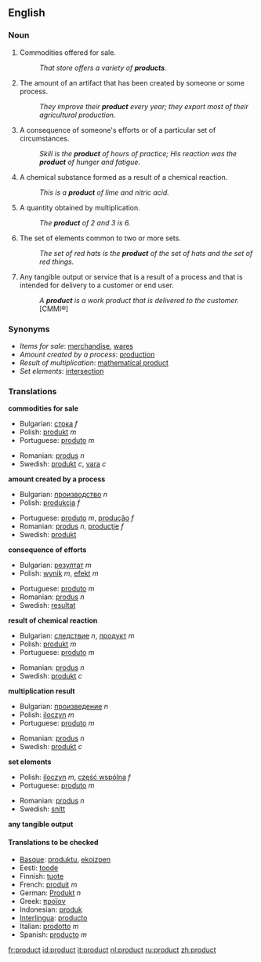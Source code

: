 ==English==

===Noun===
{{en-noun-reg}}

# Commodities offered for sale.
#: ''That store offers a variety of '''products'''.''
# The amount of an artifact that has been created by someone or some process.
#: ''They improve their '''product''' every year; they export most of their agricultural production.''
# A consequence of someone's efforts or of a particular set of circumstances.
#: ''Skill is the '''product''' of hours of practice; His reaction was the '''product''' of hunger and fatigue.''
# A chemical substance formed as a result of a chemical reaction.
#: ''This is a '''product''' of lime and nitric acid.''
# {{math}} A quantity obtained by multiplication.
#: ''The '''product''' of 2 and 3 is 6.''
# The set of elements common to two or more sets.
#: ''The set of red hats is the '''product''' of the set of hats and the set of red things.''
# Any tangible output or service that is a result of a process and that is intended for delivery to a customer or end user. 
#: ''A '''product''' is a work product that is delivered to the customer.'' [CMMI®]

===Synonyms===
*''Items for sale'': [[merchandise]], [[wares]]
*''Amount created by a process'': [[production]]
*''Result of multiplication'': [[mathematical product]]
*''Set elements'': [[intersection]]

===Translations===

'''commodities for sale'''
{{top}}
*Bulgarian: [[стока]] ''f''
*Polish: [[produkt]] ''m''
*Portuguese: [[produto]] ''m''
{{mid}}
*Romanian: [[produs]] ''n''
*Swedish: [[produkt]] ''c'', [[vara]] ''c''
{{bottom}}

'''amount created by a process'''
{{top}}
*Bulgarian: [[производство]] ''n''
*Polish: [[produkcja]] ''f''
{{mid}}
*Portuguese: [[produto]] ''m'', [[produção]] ''f''
*Romanian: [[produs]] ''n'', [[producţie]] ''f''
*Swedish: [[produkt]] {{c}}
{{bottom}}

'''consequence of efforts'''
{{top}}
*Bulgarian: [[резултат]] ''m''
*Polish: [[wynik]] ''m'', [[efekt]] ''m''
{{mid}}
*Portuguese: [[produto]] ''m''
*Romanian: [[produs]] ''n''
*Swedish: [[resultat]] {{n}}
{{bottom}}

'''result of chemical reaction'''
{{top}}
*Bulgarian: [[следствие]] ''n'', [[продукт]] ''m''
*Polish: [[produkt]] ''m''
*Portuguese: [[produto]] ''m''
{{mid}}
*Romanian: [[produs]] ''n''
*Swedish: [[produkt]] ''c''
{{bottom}}

'''multiplication result'''
{{top}}
*Bulgarian: [[произведение]] ''n''
*Polish: [[iloczyn]] ''m''
*Portuguese: [[produto]] ''m''
{{mid}}
*Romanian: [[produs]] ''n''
*Swedish: [[produkt]] ''c''
{{bottom}}

'''set elements'''
{{top}}
*Polish: [[iloczyn]] ''m'', [[część wspólna]] ''f''
*Portuguese: [[produto]] ''m''
{{mid}}
*Romanian: [[produs]] ''n''
*Swedish: [[snitt]] {{n}}
{{bottom}}

'''any tangible output'''
{{top}}
{{mid}}
{{bottom}}

====Translations to be checked====
{{checktrans}}
*[[Basque]]: [[produktu]], [[ekoizpen]]
*Eesti: [[toode]]
*Finnish: [[tuote]]
*French: [[produit]] ''m''
*German: [[Produkt]] ''n''
*Greek: [[προϊον]]
*Indonesian: [[produk]]
*[[Interlingua]]: [[producto]]
*Italian: [[prodotto]] ''m''
*Spanish: [[producto]] ''m''

[[fr:product]]
[[id:product]]
[[it:product]]
[[nl:product]]
[[ru:product]]
[[zh:product]]